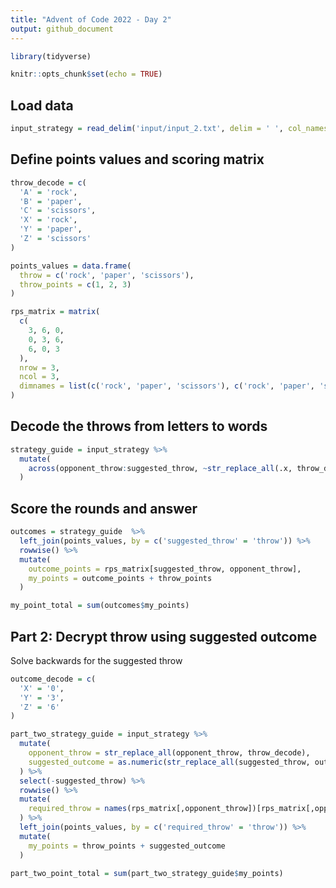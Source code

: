 ```yaml
---
title: "Advent of Code 2022 - Day 2"
output: github_document
---
```


```r
library(tidyverse)

knitr::opts_chunk$set(echo = TRUE)
```

## Load data

```r

input_strategy = read_delim('input/input_2.txt', delim = ' ', col_names = c('opponent_throw', 'suggested_throw'))

```

## Define points values and scoring matrix

```r

throw_decode = c(
  'A' = 'rock',
  'B' = 'paper',
  'C' = 'scissors',
  'X' = 'rock',
  'Y' = 'paper',
  'Z' = 'scissors'
)

points_values = data.frame(
  throw = c('rock', 'paper', 'scissors'),
  throw_points = c(1, 2, 3)
)

rps_matrix = matrix(
  c(
    3, 6, 0,
    0, 3, 6,
    6, 0, 3
  ),
  nrow = 3,
  ncol = 3,
  dimnames = list(c('rock', 'paper', 'scissors'), c('rock', 'paper', 'scissors'))
)

```

## Decode the throws from letters to words

```r

strategy_guide = input_strategy %>% 
  mutate(
    across(opponent_throw:suggested_throw, ~str_replace_all(.x, throw_decode))
  )

```

## Score the rounds and answer

```r

outcomes = strategy_guide  %>% 
  left_join(points_values, by = c('suggested_throw' = 'throw')) %>%
  rowwise() %>% 
  mutate(
    outcome_points = rps_matrix[suggested_throw, opponent_throw],
    my_points = outcome_points + throw_points
  )

my_point_total = sum(outcomes$my_points)

```

## Part 2: Decrypt throw using suggested outcome

Solve backwards for the suggested throw

```r

outcome_decode = c(
  'X' = '0',
  'Y' = '3',
  'Z' = '6'
)

part_two_strategy_guide = input_strategy %>% 
  mutate(
    opponent_throw = str_replace_all(opponent_throw, throw_decode),
    suggested_outcome = as.numeric(str_replace_all(suggested_throw, outcome_decode))
  ) %>% 
  select(-suggested_throw) %>% 
  rowwise() %>% 
  mutate(
    required_throw = names(rps_matrix[,opponent_throw])[rps_matrix[,opponent_throw] == suggested_outcome]
  ) %>% 
  left_join(points_values, by = c('required_throw' = 'throw')) %>%
  mutate(
    my_points = throw_points + suggested_outcome
  )

part_two_point_total = sum(part_two_strategy_guide$my_points)
```

